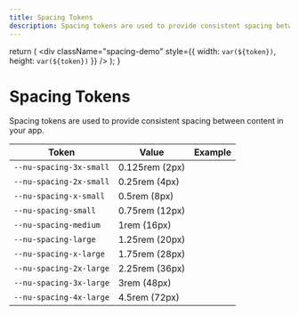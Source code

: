 ```yaml
---
title: Spacing Tokens
description: Spacing tokens are used to provide consistent spacing between content in your app.
---
```


  return (
    <div 
      className="spacing-demo" 
      style={{ 
        width: `var(${token})`, 
        height: `var(${token})` 
      }} 
    />
  );
}


# Spacing Tokens

Spacing tokens are used to provide consistent spacing between content in your app.

| Token                   | Value          | Example                                                                                                         |
| ----------------------- | -------------- | --------------------------------------------------------------------------------------------------------------- |
| `--nu-spacing-3x-small` | 0.125rem (2px) | <SpacingDemo token="--nu-spacing-3x-small" /> |
| `--nu-spacing-2x-small` | 0.25rem (4px)  | <SpacingDemo token="--nu-spacing-2x-small" /> |
| `--nu-spacing-x-small`  | 0.5rem (8px)   | <SpacingDemo token="--nu-spacing-x-small" />   |
| `--nu-spacing-small`    | 0.75rem (12px) | <SpacingDemo token="--nu-spacing-small" />       |
| `--nu-spacing-medium`   | 1rem (16px)    | <SpacingDemo token="--nu-spacing-medium" />     |
| `--nu-spacing-large`    | 1.25rem (20px) | <SpacingDemo token="--nu-spacing-large" />       |
| `--nu-spacing-x-large`  | 1.75rem (28px) | <SpacingDemo token="--nu-spacing-x-large" />   |
| `--nu-spacing-2x-large` | 2.25rem (36px) | <SpacingDemo token="--nu-spacing-2x-large" /> |
| `--nu-spacing-3x-large` | 3rem (48px)    | <SpacingDemo token="--nu-spacing-3x-large" /> |
| `--nu-spacing-4x-large` | 4.5rem (72px)  | <SpacingDemo token="--nu-spacing-4x-large" /> |
